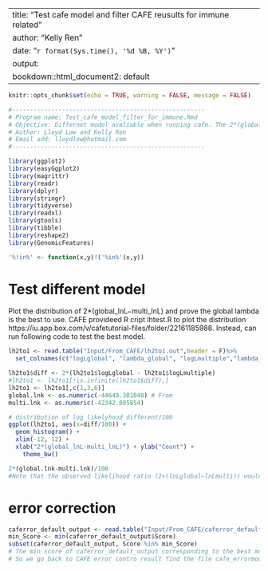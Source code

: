 ---
title: "Test cafe model and filter CAFE reusults for immune related"
author: "Kelly Ren"
date: "`r format(Sys.time(), '%d %B, %Y')`"
output:
  bookdown::html_document2: default
  ---

```r
knitr::opts_chunk$set(echo = TRUE, warning = FALSE, message = FALSE)
```


```r
#------------------------------------------------------
# Program name: Test_cafe_model_filter_for_immune.Rmd
# Objective: Differnet model avaliable when running cafe. The 2*(global_lnL−multi_lnL) was built to prove the correct lambda. The second part collect the CAFE results and filter for immune genes.
# Author: Lloyd Low and Kelly Ren
# Email add: lloydlow@hotmail.com
#------------------------------------------------------
```



```r
library(ggplot2)
library(easyGgplot2)
library(magrittr)
library(readr)
library(dplyr)
library(stringr)
library(tidyverse)
library(readxl)
library(gtools)
library(tibble)
library(reshape2)
library(GenomicFeatures)

'%!in%' <- function(x,y)!('%in%'(x,y))
```

# Test different model

Plot the distribution of 2*(global_lnL−multi_lnL) and prove the global lambda is the best to use.
CAFE provideed R cript lhtest.R to plot the distribution https://iu.app.box.com/v/cafetutorial-files/folder/22161185988.
Instead, can run following code to test the best model.

```r
lh2to1 <- read.table("Input/From_CAFE/lh2to1.out",header = F)%>%
  set_colnames(c("logLglobal", "lambda_global", "logLmultiple","lambda_multiple","lambda"))

lh2to1$diff <- 2*(lh2to1$logLglobal - lh2to1$logLmultiple)
#lh2to1 <- lh2to1[!is.infinite(lh2to1$diff),]
lh2to1 <- lh2to1[,c(1,3,6)]
global.lnk <- as.numeric(-44649.301048) # From 
multi.lnk <- as.numeric(-42342.085854)

# distribution of log likelyhood different/100
ggplot(lh2to1, aes(x=diff/100)) + 
  geom_histogram() + 
  xlim(-12, 12) +
  xlab("2*(global_lnL-multi_lnL)") + ylab("Count") +
    theme_bw()

2*(global.lnk-multi.lnk)/100
#Note that the observed likelihood ratio (2×(lnLglobal−lnLmulti)) would fall on the far left tail of the null distribution, yielding a very small p-value, and meaning that thethe probability of a multi-λmodel fitting better than a global-λmodel by chance is verysmall.
```

# error correction

```r
caferror_default_output <- read.table("Input/From_CAFE/caferror_default_output.txt",header = T)
min_Score <- min(caferror_default_output$Score)
subset(caferror_default_output, Score %in% min_Score) 
# The min score of caferror_default_output corresponding to the best modle to use for error correction
# So we go back to CAFE error contro result find the file cafe_errormodel_0.179832458496.txt as error model
```

